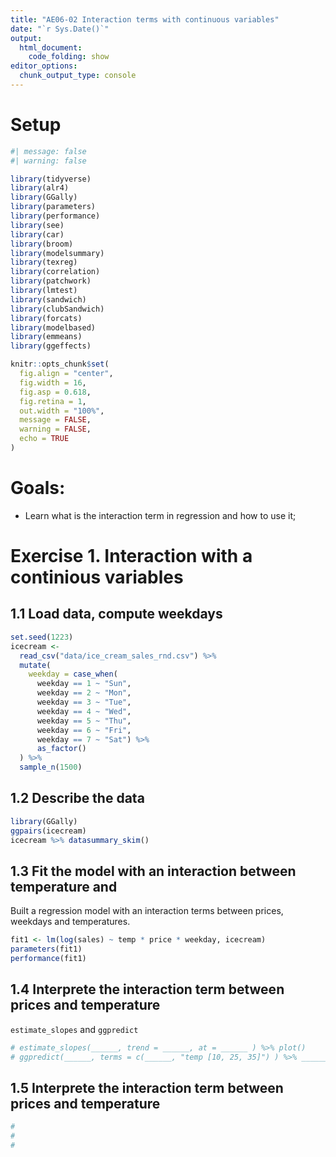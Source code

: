 ```yaml
---
title: "AE06-02 Interaction terms with continuous variables"
date: "`r Sys.Date()`"
output: 
  html_document:
    code_folding: show
editor_options: 
  chunk_output_type: console
---
```


# Setup

```r
#| message: false
#| warning: false

library(tidyverse)
library(alr4)
library(GGally)
library(parameters)
library(performance)
library(see)
library(car)
library(broom)
library(modelsummary)
library(texreg)
library(correlation)
library(patchwork)
library(lmtest)
library(sandwich)
library(clubSandwich)
library(forcats)
library(modelbased)
library(emmeans)
library(ggeffects)

knitr::opts_chunk$set(
  fig.align = "center",
  fig.width = 16,
  fig.asp = 0.618,
  fig.retina = 1,
  out.width = "100%", 
  message = FALSE,
  warning = FALSE,
  echo = TRUE
)
```

# Goals:

-   Learn what is the interaction term in regression and how to use it;


# Exercise 1. Interaction with a continious variables

## 1.1 Load data, compute weekdays

```r
set.seed(1223)
icecream <- 
  read_csv("data/ice_cream_sales_rnd.csv") %>% 
  mutate(
    weekday = case_when(
      weekday == 1 ~ "Sun",
      weekday == 2 ~ "Mon",
      weekday == 3 ~ "Tue",
      weekday == 4 ~ "Wed",
      weekday == 5 ~ "Thu",
      weekday == 6 ~ "Fri",
      weekday == 7 ~ "Sat") %>% 
      as_factor()
  ) %>% 
  sample_n(1500)
```

## 1.2 Describe the data

```r
library(GGally)
ggpairs(icecream)
icecream %>% datasummary_skim()
```

## 1.3 Fit the model with an interaction between temperature and 

Built a regression model with an interaction terms between prices, weekdays and temperatures.

```r
fit1 <- lm(log(sales) ~ temp * price * weekday, icecream)
parameters(fit1)
performance(fit1)
```

## 1.4 Interprete the interaction term between prices and temperature

`estimate_slopes` and `ggpredict`
```r
# estimate_slopes(______, trend = ______, at = ______ ) %>% plot()
# ggpredict(______, terms = c(______, "temp [10, 25, 35]") ) %>% ______()
```


## 1.5 Interprete the interaction term between prices and temperature

```r
#
#
#
```
